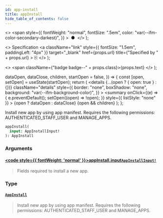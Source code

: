```yaml
---
id: app-install
title: appInstall
hide_table_of_contents: false
---
```


  <>
    <span
      style={{
        fontWeight: "normal",
        fontSize: ".5em",
        color: "var(--ifm-color-secondary-darkest)",
      }}
    >
      &nbsp;●&nbsp;
    </span>
  </>
);

  <>
    Specification
    <a
      className="link"
      style={{ fontSize: "1.5em", paddingLeft: "4px" }}
      target="\_blank"
      href={props.url}
      title={"Specified by " + props.url}
    >
      ⎘
    </a>
  </>
);

  <>
    <span className={"badge badge--" + props.class}>{props.text}</span>
  </>
);


  dataOpen,
  dataClose,
  children,
  startOpen = false,
}) => {
  const [open, setOpen] = useState(startOpen);
  return (
    <details
      {...(open ? { open: true } : {})}
      className="details"
      style={{
        border: "none",
        boxShadow: "none",
        background: "var(--ifm-background-color)",
      }}
    >
      <summary
        onClick={(e) => {
          e.preventDefault();
          setOpen((open) => !open);
        }}
        style={{ listStyle: "none" }}
      >
        {open ? dataOpen : dataClose}
      </summary>
      {open && children}
    </details>
  );
};

Install new app by using app manifest. Requires the following permissions: AUTHENTICATED_STAFF_USER and MANAGE_APPS.

```graphql
appInstall(
  input: AppInstallInput!
): AppInstall
```

### Arguments

#### [<code style={{ fontWeight: 'normal' }}>appInstall.<b>input</b></code>](#)<Bullet />[`AppInstallInput!`](../../../api-reference/apps/inputs/app-install-input) <Badge class="secondary" text="non-null"/> <Badge class="secondary" text="input"/>

> Fields required to install a new app.

### Type

#### [`AppInstall`](../../../api-reference/apps/objects/app-install) <Badge class="secondary" text="object"/>

> Install new app by using app manifest. Requires the following permissions: AUTHENTICATED_STAFF_USER and MANAGE_APPS.
